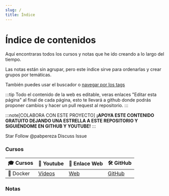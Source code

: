 ---
slug: /
title: Índice
---

# Índice de contenidos
Aquí encontraras todos los cursos y notas que he ido creando a lo largo del tiempo.

Las notas están sin agrupar, pero este índice sirve para ordenarlas y crear grupos por temáticas.

También puedes usar el buscador o [navegar por los tags](https://pabpereza.dev/docs/tags)

:::tip
Todo el contenido de la web es editable, veras enlaces "Editar esta página" al final de cada página, esto te llevará a github donde podrás proponer cambios y hacer un pull request al repositorio.
:::


:::note[COLABORA CON ESTE PROYECTO]
**¡APOYA ESTE CONTENIDO GRATUITO DEJANDO UNA ESTRELLA A ESTE REPOSITORIO Y SIGUIÉNDOME EN GITHUB Y YOUTUBE!**
:::

<GitHubButton href="https://github.com/pabpereza/pabpereza" data-color-scheme="no-preference: light; light: light; dark: dark;" data-size="large" data-show-count="true" aria-label="Star pabpereza/pabpereza on GitHub">Star</GitHubButton>
<GitHubButton href="https://github.com/pabpereza" data-color-scheme="no-preference: light; light: light; dark: dark;" data-size="large" data-show-count="true" aria-label="Follow @pabpereza on GitHub">Follow @pabpereza</GitHubButton>
<GitHubButton href="https://github.com/pabpereza/pabpereza/discussions" data-color-scheme="no-preference: light; light: light; dark: dark;" data-size="large" aria-label="Discuss pabpereza/pabpereza on GitHub">Discuss</GitHubButton>
<GitHubButton href="https://github.com/pabpereza/pabpereza/issues" data-color-scheme="no-preference: light; light: light; dark: dark;" data-size="large" data-show-count="true" aria-label="Issue pabpereza/pabpereza on GitHub">Issue</GitHubButton>

### Cursos

| 🎓 Cursos | 🎥 Youtube | 🔗 Enlace Web | 🛠️ GitHub | 
| --- | --- | --- | --- | 
| 🐳 Docker | [Vídeos](https://www.youtube.com/playlist?list=PLQhxXeq1oc2n7YnjRhq7qVMzZWtDY7Zz0) | [Web](https://pabpereza.dev/docs/Cursos/docker)  | [GitHub](https://github.com/pabpereza/pabpereza/tree/main/docs/Cursos/docker) | 



### Notas

